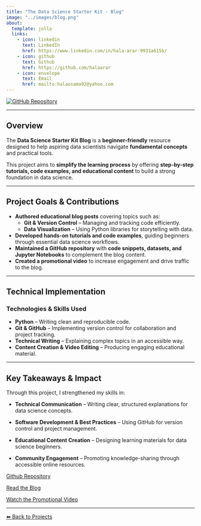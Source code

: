 ```yaml
---
title: "The Data Science Starter Kit - Blog"
image: "../images/blog.png"
about:
  template: jolla
  links:
    - icon: linkedin
      text: LinkedIn
      href: https://www.linkedin.com/in/hala-arar-9931a615b/
    - icon: github
      text: Github
      href: https://github.com/halaarar
    - icon: envelope
      text: Email
      href: mailto:halaosama92@yahoo.com
---
```


<div class="center-content">
<a href="https://github.com/halaarar/Data-Science-Starter-Kit-Blog">
    <img src="https://img.shields.io/badge/GitHub-Repository-blue?logo=github" alt="GitHub Repository">
</a>
<div>


--- 

## Overview
The **Data Science Starter Kit Blog** is a **beginner-friendly** resource designed to help aspiring data scientists navigate **fundamental concepts** and practical tools.  

This project aims to **simplify the learning process** by offering **step-by-step tutorials, code examples, and educational content** to build a strong foundation in data science.

---

## Project Goals & Contributions

- **Authored educational blog posts** covering topics such as:
  - **Git & Version Control** – Managing and tracking code efficiently.
  - **Data Visualization** – Using Python libraries for storytelling with data.
- **Developed hands-on tutorials and code examples**, guiding beginners through essential data science workflows.
- **Maintained a GitHub repository** with **code snippets, datasets, and Jupyter Notebooks** to complement the blog content.
- **Created a promotional video** to increase engagement and drive traffic to the blog.

---

## Technical Implementation

### **Technologies & Skills Used**
- **Python** – Writing clean and reproducible code.  
- **Git & GitHub** – Implementing version control for collaboration and project tracking.  
- **Technical Writing** – Explaining complex topics in an accessible way.  
- **Content Creation & Video Editing** – Producing engaging educational material.  

---


## Key Takeaways & Impact

Through this project, I strengthened my skills in:

- **Technical Communication** – Writing clear, structured explanations for data science concepts.

- **Software Development & Best Practices** – Using GitHub for version control and project management.

- **Educational Content Creation** – Designing learning materials for data science beginners.

- **Community Engagement** – Promoting knowledge-sharing through accessible online resources.


[Github Repository](https://github.com/halaarar/Data-Science-Starter-Kit-Blog){.btn .btn-outline-dark}

[Read the Blog](https://halaarar.github.io/Data-Science-Starter-Kit-Blog/){.btn .btn-outline-dark}

[Watch the Promotional Video](https://drive.google.com/file/d/1cwdyqlWMguUOHnBxjPJ_GtGnmUtWNqyC/view?usp=sharing){.btn .btn-outline-dark}

---



[⬅ Back to Projects](../projects.qmd)